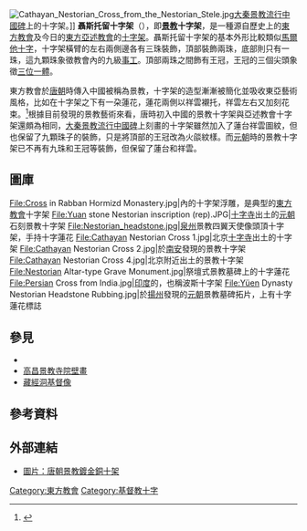 {{refimprove|time=2017-03-06T01:44:57+00:00}}

{{noteTA
|T=zh-tw:聶斯托留十字架; zh-hk:聶斯脫里十字架; zh-mo:聶斯脫里十字架; zh-cn:聂斯脱里十字架;
|1=zh-tw:聶斯托留; zh-hk:聶斯脫里; zh-mo:聶斯脫里; zh-cn:聂斯脱里;
}}

[[File:Cathayan_Nestorian_Cross_from_the_Nestorian_Stele.jpg|thumb]][[大秦景教流行中國碑|大秦景教流行中國碑]]上的十字架。]]
'''聶斯托留十字架'''（{{lang-en|Nestorian cross}}），即'''[[景教|景教]]十字架'''，是一種源自歷史上的[[東方教會|東方教會]]及今日的[[東方亞述教會|東方亞述教會]]的[[十字架_(基督教)|十字架]]。聶斯托留十字架的基本外形比較類似[[馬爾他十字|馬爾他十字]]，十字架橫臂的左右兩側邊各有三珠裝飾，頂部裝飾兩珠，底部則只有一珠，這九顆珠象徵教會內的九級[[事工|事工]]。頂部兩珠之間飾有王冠，王冠的三個尖頭象徵[[三位一體|三位一體]]。

東方教會於[[唐朝|唐朝]]時傳入中國被稱為景教，十字架的造型漸漸被簡化並吸收東亞藝術風格，比如在十字架之下有一朶蓮花，蓮花兩側以祥雲襯托，祥雲左右又加刻花束。<ref>{{cite web|url=http://www.christianweekly.net/2003/ta7836.htm|title=景教碑上的「十字架」|newspaper=基督教週報|accessdate=2017-03-06|archive-date=2017-03-06|archive-url=https://web.archive.org/web/20170306132323/http://www.christianweekly.net/2003/ta7836.htm|dead-url=no}}</ref>根據目前發現的景教藝術來看，唐時初入中國的景教十字架與亞述教會十字架還頗為相同，[[大秦景教流行中國碑|大秦景教流行中國碑]]上刻畫的十字架雖然加入了蓮台祥雲圖紋，但也保留了九顆珠子的裝飾，只是將頂部的王冠改為火燄紋樣。而[[元朝|元朝]]時的景教十字架已不再有九珠和王冠等裝飾，但保留了蓮台和祥雲。

== 圖庫 ==
<gallery>
File:Cross in Rabban Hormizd Monastery.jpg|{{Link-en|拉賓·何密茲修道院|Rabban Hormizd Monastery}}內的十字架浮雕，是典型的[[東方教會|東方教會]]十字架
File:Yuan stone Nestorian inscription (rep).JPG|[[十字寺遺址|十字寺]]出土的[[元朝|元朝]]石刻景教十字架
File:Nestorian_headstone.jpg|[[泉州|泉州]]景教四翼天使像頭頂十字架，手持十字蓮花
File:Cathayan Nestorian Cross 1.jpg|北京[[十字寺遺址|十字寺]]出土的十字架
File:Cathayan Nestorian Cross 2.jpg|於[[南安|南安]]發現的景教十字架
File:Cathayan Nestorian Cross 4.jpg|北京附近出土的景教十字架
File:Nestorian Altar-type Grave Monument.jpg|祭壇式景教墓碑上的十字蓮花
File:Persian Cross from India.jpg|[[印度|印度]]的{{tsl|en|Saint Thomas Christian cross|聖多馬基督徒十字架}}，也稱波斯十字架
File:Yüen Dynasty Nestorian Headstone Rubbing.jpg|於[[揚州|揚州]]發現的[[元朝|元朝]]景教墓碑拓片，上有十字蓮花標誌
</gallery>

== 參見 ==
* {{Link-en|聖多馬基督徒十字架|Saint Thomas Christian cross}}
* [[高昌景教寺院壁畫|高昌景教寺院壁畫]]
* [[藏經洞基督像|藏經洞基督像]]

== 參考資料 ==
{{Reflist}}

== 外部連結 ==
{{Commons category|Nestorian crosses}}
* [http://www.kaikodo.com/exhibit/ros59.jpg 圖片：唐朝景教鍍金銅十架] {{Wayback|url=http://www.kaikodo.com/exhibit/ros59.jpg |date=20180322082039 }}

[[Category:東方教會|Category:東方教會]]
[[Category:基督教十字|Category:基督教十字]]